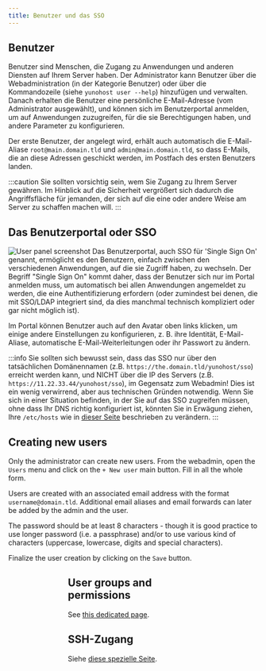 ```yaml
---
title: Benutzer und das SSO
---
```



## Benutzer

Benutzer sind Menschen, die Zugang zu Anwendungen und anderen Diensten auf Ihrem Server haben. Der Administrator kann Benutzer über die Webadministration (in der Kategorie Benutzer) oder über die Kommandozeile (siehe `yunohost user --help`) hinzufügen und verwalten. Danach erhalten die Benutzer eine persönliche E-Mail-Adresse (vom Administrator ausgewählt), und können sich im Benutzerportal anmelden, um auf Anwendungen zuzugreifen, für die sie Berechtigungen haben, und andere Parameter zu konfigurieren.

Der erste Benutzer, der angelegt wird, erhält auch automatisch die E-Mail-Aliase `root@main.domain.tld` und `admin@main.domain.tld`, so dass E-Mails, die an diese Adressen geschickt werden, im Postfach des ersten Benutzers landen.

:::caution
Sie sollten vorsichtig sein, wem Sie Zugang zu Ihrem Server gewähren. Im Hinblick auf die Sicherheit vergrößert sich dadurch die Angriffsfläche für jemanden, der sich auf die eine oder andere Weise am Server zu schaffen machen will.
:::

## Das Benutzerportal oder SSO

![User panel screenshot](/img/user_panel.jpg)
Das Benutzerportal, auch SSO für 'Single Sign On' genannt, ermöglicht es den Benutzern, einfach zwischen den verschiedenen Anwendungen, auf die sie Zugriff haben, zu wechseln. Der Begriff "Single Sign On" kommt daher, dass der Benutzer sich nur im Portal anmelden muss, um automatisch bei allen Anwendungen angemeldet zu werden, die eine Authentifizierung erfordern (oder zumindest bei denen, die mit SSO/LDAP integriert sind, da dies manchmal technisch kompliziert oder gar nicht möglich ist).

Im Portal können Benutzer auch auf den Avatar oben links klicken, um einige andere Einstellungen zu konfigurieren, z. B. ihre Identität, E-Mail-Aliase, automatische E-Mail-Weiterleitungen oder ihr Passwort zu ändern.

:::info
Sie sollten sich bewusst sein, dass das SSO nur über den tatsächlichen Domänennamen (z.B. `https://the.domain.tld/yunohost/sso`) erreicht werden kann, und NICHT über die IP des Servers (z.B. `https://11.22.33.44/yunohost/sso`), im Gegensatz zum Webadmin! Dies ist ein wenig verwirrend, aber aus technischen Gründen notwendig. Wenn Sie sich in einer Situation befinden, in der Sie auf das SSO zugreifen müssen, ohne dass Ihr DNS richtig konfiguriert ist, könnten Sie in Erwägung ziehen, Ihre `/etc/hosts` wie in [dieser Seite](/administer/tutorials/domains/dns_local_network) beschrieben zu verändern.
:::

## Creating new users

Only the administrator can create new users. From the webadmin, open the `Users` menu and click on the `+ New user` main button. Fill in all the whole form.

Users are created with an associated email address with the format `username@domain.tld`. Additional email aliases and email forwards can later be added by the admin and the user.

The password should be at least 8 characters - though it is good practice to use longer password (i.e. a passphrase) and/or to use various kind of characters (uppercase, lowercase, digits and special characters).

Finalize the user creation by clicking on the `Save` button.

<Figure caption="From the main menu of the webadmin, open `Users`." alt="Main menu" src="/img/create_user_1.png"/>
<Figure caption="From the top of the users list, click on `+ New user`." alt="Users list" src="/img/create_user_2.png"/>
<Figure caption="Fill in the form." alt="User creation form" src="/img/create_user_3.png"/>

## User groups and permissions

See [this dedicated page](/administer/admin_guide/users/groups_and_permissions).

## SSH-Zugang

Siehe [diese spezielle Seite](/administer/admin_guide/command_line).

